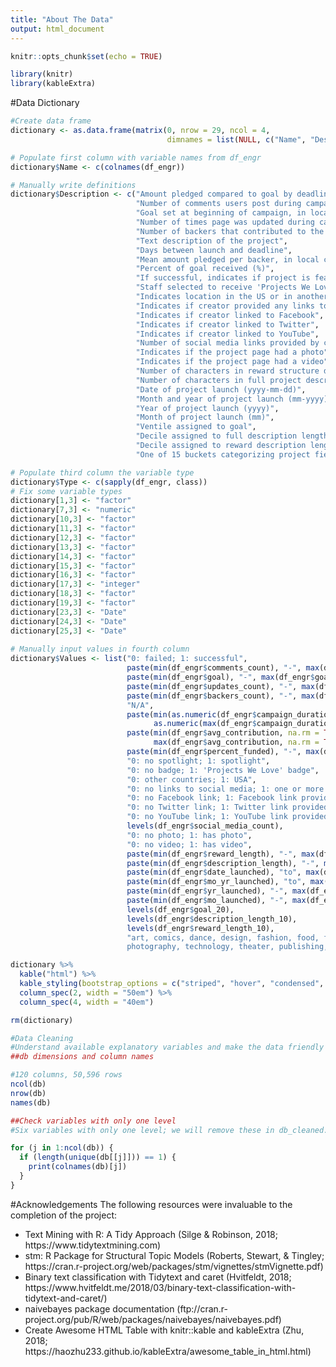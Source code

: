 ```yaml
---
title: "About The Data"
output: html_document
---
```


```r
knitr::opts_chunk$set(echo = TRUE)
```

```r
library(knitr)
library(kableExtra)
```

#Data Dictionary

```r
#Create data frame
dictionary <- as.data.frame(matrix(0, nrow = 29, ncol = 4, 
                                   dimnames = list(NULL, c("Name", "Description", "Type", "Values"))))

# Populate first column with variable names from df_engr
dictionary$Name <- c(colnames(df_engr))

# Manually write definitions
dictionary$Description <- c("Amount pledged compared to goal by deadline",
                            "Number of comments users post during campaign",
                            "Goal set at beginning of campaign, in local currency",
                            "Number of times page was updated during campaign",
                            "Number of backers that contributed to the project",
                            "Text description of the project",
                            "Days between launch and deadline",
                            "Mean amount pledged per backer, in local currency",
                            "Percent of goal received (%)",
                            "If successful, indicates if project is featured",
                            "Staff selected to receive 'Projects We Love' badge",
                            "Indicates location in the US or in another country",
                            "Indicates if creator provided any links to social media",
                            "Indicates if creator linked to Facebook",
                            "Indicates if creator linked to Twitter",
                            "Indicates if creator linked to YouTube",
                            "Number of social media links provided by creator",
                            "Indicates if the project page had a photo",
                            "Indicates if the project page had a video",
                            "Number of characters in reward structure description",
                            "Number of characters in full project description",
                            "Date of project launch (yyyy-mm-dd)",
                            "Month and year of project launch (mm-yyyy)",
                            "Year of project launch (yyyy)",
                            "Month of project launch (mm)",
                            "Ventile assigned to goal",
                            "Decile assigned to full description length",
                            "Decile assigned to reward description length",
                            "One of 15 buckets categorizing project field")

# Populate third column the variable type
dictionary$Type <- c(sapply(df_engr, class))
# Fix some variable types
dictionary[1,3] <- "factor"
dictionary[7,3] <- "numeric"
dictionary[10,3] <- "factor"
dictionary[11,3] <- "factor"
dictionary[12,3] <- "factor"
dictionary[13,3] <- "factor"
dictionary[14,3] <- "factor"
dictionary[15,3] <- "factor"
dictionary[16,3] <- "factor"
dictionary[17,3] <- "integer"
dictionary[18,3] <- "factor"
dictionary[19,3] <- "factor"
dictionary[23,3] <- "Date"
dictionary[24,3] <- "Date"
dictionary[25,3] <- "Date"
  
# Manually input values in fourth column
dictionary$Values <- list("0: failed; 1: successful",
                          paste(min(df_engr$comments_count), "-", max(df_engr$comments_count)),
                          paste(min(df_engr$goal), "-", max(df_engr$goal)),
                          paste(min(df_engr$updates_count), "-", max(df_engr$updates_count)),
                          paste(min(df_engr$backers_count), "-", max(df_engr$backers_count)),
                          "N/A",
                          paste(min(as.numeric(df_engr$campaign_duration)), "-", 
                                as.numeric(max(df_engr$campaign_duration))),
                          paste(min(df_engr$avg_contribution, na.rm = TRUE), "-",
                                max(df_engr$avg_contribution, na.rm = TRUE)),
                          paste(min(df_engr$percent_funded), "-", max(df_engr$percent_funded)),
                          "0: no spotlight; 1: spotlight",
                          "0: no badge; 1: 'Projects We Love' badge",
                          "0: other countries; 1: USA",
                          "0: no links to social media; 1: one or more links",
                          "0: no Facebook link; 1: Facebook link provided",
                          "0: no Twitter link; 1: Twitter link provided",
                          "0: no YouTube link; 1: YouTube link provided",
                          levels(df_engr$social_media_count),
                          "0: no photo; 1: has photo",
                          "0: no video; 1: has video",
                          paste(min(df_engr$reward_length), "-", max(df_engr$reward_length)),
                          paste(min(df_engr$description_length), "-", max(df_engr$description_length)),
                          paste(min(df_engr$date_launched), "to", max(df_engr$date_launched)),
                          paste(min(df_engr$mo_yr_launched), "to", max(df_engr$mo_yr_launched)),
                          paste(min(df_engr$yr_launched), "-", max(df_engr$yr_launched)),
                          paste(min(df_engr$mo_launched), "-", max(df_engr$mo_launched)),
                          levels(df_engr$goal_20),
                          levels(df_engr$description_length_10),
                          levels(df_engr$reward_length_10),
                          "art, comics, dance, design, fashion, food, film&video, games, journalism, music,
                          photography, technology, theater, publishing, crafts")

dictionary %>%
  kable("html") %>%
  kable_styling(bootstrap_options = c("striped", "hover", "condensed", "responsive")) %>%
  column_spec(2, width = "50em") %>%
  column_spec(4, width = "40em")
```

```r
rm(dictionary)
```

```r
#Data Cleaning
#Understand available explanatory variables and make the data friendly for analysis.
##db dimensions and column names

#120 columns, 50,596 rows
ncol(db)
nrow(db)
names(db)
```

```r
##Check variables with only one level
#Six variables with only one level; we will remove these in db_cleaned.

for (j in 1:ncol(db)) {
  if (length(unique(db[[j]])) == 1) {
    print(colnames(db)[j])
  }
}
```

#Acknowledgements
The following resources were invaluable to the completion of the project:

* Text Mining with R: A Tidy Approach (Silge & Robinson, 2018; https://www.tidytextmining.com)
* stm: R Package for Structural Topic Models (Roberts, Stewart, & Tingley; https://cran.r-project.org/web/packages/stm/vignettes/stmVignette.pdf)
* Binary text classification with Tidytext and caret (Hvitfeldt, 2018; https://www.hvitfeldt.me/2018/03/binary-text-classification-with-tidytext-and-caret/)
* naivebayes package documentation (ftp://cran.r-project.org/pub/R/web/packages/naivebayes/naivebayes.pdf)
* Create Awesome HTML Table with knitr::kable and kableExtra (Zhu, 2018; https://haozhu233.github.io/kableExtra/awesome_table_in_html.html)
